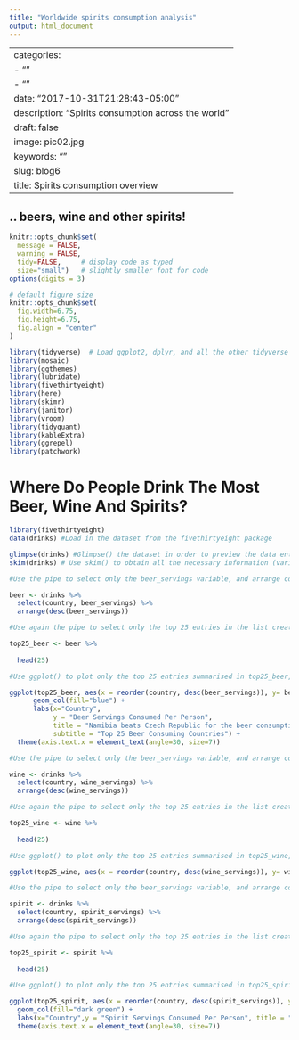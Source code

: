 ```yaml
---
title: "Worldwide spirits consumption analysis"
output: html_document
---
```

---
categories:
- ""
- ""
date: "2017-10-31T21:28:43-05:00"
description: "Spirits consumption across the world"
draft: false
image: pic02.jpg
keywords: ""
slug: blog6
title: Spirits consumption overview
---

## .. beers, wine and other spirits!


```r
knitr::opts_chunk$set(
  message = FALSE, 
  warning = FALSE, 
  tidy=FALSE,     # display code as typed
  size="small")   # slightly smaller font for code
options(digits = 3)

# default figure size
knitr::opts_chunk$set(
  fig.width=6.75, 
  fig.height=6.75,
  fig.align = "center"
)
```


```r

library(tidyverse)  # Load ggplot2, dplyr, and all the other tidyverse packages
library(mosaic)
library(ggthemes)
library(lubridate)
library(fivethirtyeight)
library(here)
library(skimr)
library(janitor)
library(vroom)
library(tidyquant)
library(kableExtra)
library(ggrepel)
library(patchwork)

```
  
# Where Do People Drink The Most Beer, Wine And Spirits?

```r
library(fivethirtyeight)
data(drinks) #Load in the dataset from the fivethirtyeight package
```
  
```r

glimpse(drinks) #Glimpse() the dataset in order to preview the data entries themselves
skim(drinks) # Use skim() to obtain all the necessary information (variable types, missingness, distribution)

```

```r

#Use the pipe to select only the beer_servings variable, and arrange countries in descending order of serving

beer <- drinks %>% 
  select(country, beer_servings) %>% 
  arrange(desc(beer_servings))

#Use again the pipe to select only the top 25 entries in the list created above

top25_beer <- beer %>% 
  
  head(25)

#Use ggplot() to plot only the top 25 entries summarised in top25_beer, adjusting the x-axis labels for readibility, as well as colour, axis labels and title

ggplot(top25_beer, aes(x = reorder(country, desc(beer_servings)), y= beer_servings),) +
      geom_col(fill="blue") +
      labs(x="Country",
           y = "Beer Servings Consumed Per Person",
           title = "Namibia beats Czech Republic for the beer consumption top spot",
           subtitle = "Top 25 Beer Consuming Countries") + 
  theme(axis.text.x = element_text(angle=30, size=7))

```

```r

#Use the pipe to select only the beer_servings variable, and arrange countries in descending order of serving

wine <- drinks %>% 
  select(country, wine_servings) %>% 
  arrange(desc(wine_servings))

#Use again the pipe to select only the top 25 entries in the list created above

top25_wine <- wine %>% 
  
  head(25)

#Use ggplot() to plot only the top 25 entries summarised in top25_wine, adjusting the x-axis labels for readibility, as well as colour, axis labels and title

ggplot(top25_wine, aes(x = reorder(country, desc(wine_servings)), y= wine_servings),) + geom_col(fill="red") + labs(x="Country",y = "Wine Servings Consumed Per Person", title = "Top 25 Wine Consuming Countries") + theme(axis.text.x = element_text(angle=30, size=7))


```

```r

#Use the pipe to select only the beer_servings variable, and arrange countries in descending order of serving

spirit <- drinks %>% 
  select(country, spirit_servings) %>% 
  arrange(desc(spirit_servings))

#Use again the pipe to select only the top 25 entries in the list created above

top25_spirit <- spirit %>% 
  
  head(25)

#Use ggplot() to plot only the top 25 entries summarised in top25_spirit, adjusting the x-axis labels for readibility, as well as colour, axis labels and title

ggplot(top25_spirit, aes(x = reorder(country, desc(spirit_servings)), y= spirit_servings),) + 
  geom_col(fill="dark green") + 
  labs(x="Country",y = "Spirit Servings Consumed Per Person", title = "Top 25 spirit Consuming Countries") +
  theme(axis.text.x = element_text(angle=30, size=7))

```

